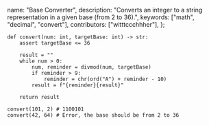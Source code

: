   name: "Base Converter",
  description: "Converts an integer to a string representation in a given base (from 2 to 36).",
  keywords: ["math", "decimal", "convert"],
  contributors: ["witttccchhher"],
};  

```
def convert(num: int, targetBase: int) -> str:
    assert targetBase <= 36

    result = ""
    while num > 0:
        num, reminder = divmod(num, targetBase)
        if reminder > 9:
            reminder = chr(ord("A") + reminder - 10)
        result = f"{reminder}{result}"

    return result
```

```
convert(101, 2) # 1100101
convert(42, 64) # Error, the base should be from 2 to 36
```